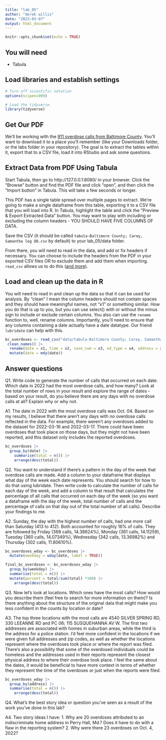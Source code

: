 ```yaml
---
title: "lab_05"
author: "derek willis"
date: "2023-03-07"
output: html_document
---
```


```r
knitr::opts_chunk$set(echo = TRUE)
```

## You will need

- Tabula

## Load libraries and establish settings

```r
# Turn off scientific notation
options(scipen=999)

# Load the tidyverse.
library(tidyverse)

```

## Get Our PDF

We'll be working with the [911 overdose calls from Baltimore County](https://drive.google.com/file/d/1qkYuojGF_6WKFr5aNQxmewDzcKyOiJFr/view?usp=share_link). You'll want to download it to a place you'll remember (like your Downloads folder, or the labs folder in your repository). The goal is to extract the tables within it, export that to a CSV file, load it into RStudio and ask some questions.

## Extract Data from PDF Using Tabula

Start Tabula, then go to http://127.0.0.1:8080/ in your browser. Click the "Browse" button and find the PDF file and click "open", and then click the "Import button" in Tabula. This will take a few seconds or longer.

This PDF has a single table spread over multiple pages to extract. We're going to make a single dataframe from this table, exporting it to a CSV file that you will load into R. In Tabula, highlight the table and click the "Preview & Export Extracted Data" button. You may want to play with including or excluding the column headers - YOU SHOULD HAVE FIVE COLUMNS OF DATA.

Save the CSV (it should be called `tabula-Baltimore County; Carey, Samantha log OD.csv` by default) to your lab_05/data folder.

From there, you will need to read in the data, and add or fix headers if necessary. You can choose to include the headers from the PDF in your exported CSV files OR to exclude them and add them when importing. `read_csv` allows us to do this ([and more](https://readr.tidyverse.org/reference/read_delim.html)).

## Load and clean up the data in R

You will need to read in and clean up the data so that it can be used for analysis. By "clean" I mean the column headers should not contain spaces and they should have meaningful names, not "x1" or something similar. How you do that is up to you, but you can use select() with or without the minus sign to include or exclude certain columns. You also can use the `rename` function to, well, rename columns. Importantly, you'll need to ensure that any columns containing a date actually have a date datatype. Our friend `lubridate` can help with this.

```r
bc_overdoses <- read_csv("data/tabula-Baltimore County; Carey, Samantha log OD.csv", col_names = FALSE) |>
 clean_names() |> 
  rename(date = x1, time = x2, case_num = x3, od_type = x4, address = x5) |>
  mutate(date = mdy(date)) 
```

## Answer questions

Q1. Write code to generate the number of calls that occurred on each date. Which date in 2022 had the most overdose calls, and how many? Look at the total number of rows in your result and explore the range of dates - based on your result, do you believe there are any days with no overdose calls at all? Explain why or why not.

A1. The date in 2022 with the most overdose calls was Oct. 04. Based on my results, I believe that there aren't any days with no overdose calls reflected in the data. For example, there weren't any overdoses added to the dataset for 2022-03-16 and 2022-03-17. There could have been overdoses that took place on those days, but they might not have been reported, and this dataset only includes the reported overdoses.
```r
bc_overdoses |>
  group_by(date) |>
    summarise(total = n()) |>
    arrange(desc(total))
```

Q2. You want to understand if there's a pattern in the day of the week that overdose calls are made. Add a column to your dataframe that displays what day of the week each date represents. You should search for how to do that using lubridate. Then write code to calculate the number of calls for each day of the week, and add a column to that result that calculates the percentage of all calls that occurred on each day of the week (so you want a dataframe with the day of the week, total number of calls and the percentage of calls on that day out of the total number of all calls). Describe your findings to me.

A2. Sunday, the day with the highest number of calls, had one more call than Saturday (413 to 412). Both accounted for roughly 16% of calls. They are followed by Friday (368 calls, 14.38624%), Monday (361 calls, 14.11259), Tuesday (360 calls, 14.07349%), Wednesday (342 calls, 13.36982%) and Thursday (302 calls, 11.80610%).
```r
bc_overdoses_wday <- bc_overdoses |>
  mutate(weekday = wday(date, label = TRUE))
```
```r
final_bc_overdoses <- bc_overdoses_wday |>
  group_by(weekday) |>
  summarise(total = n()) |>
  mutate(percent = total/sum(total) *100) |>
    arrange(desc(total))
```


Q3. Now let's look at locations. Which ones have the most calls? How would you describe them (feel free to search for more information on them)? Is there anything about the structure of the original data that might make you less confident in the counts by location or date?

A3. The top three locations with the most calls are 4540 SILVER SPRING RD, 330 LEEANNE RD and PC 06; 115 SUSQUEHANNA AV W. The first two addresses are associated with homes in suburban areas, while the third is the address for a police station. I'd feel more confident in the locations if we were given full addresses and zip codes, as well as whether the locations represent where the overdoses took place or where the report was filed. There's also a possibility that some of the overdosed individuals could be homeless and the addresses used in their reports represent the closest physical address to where their overdose took place. I feel the same about the dates, it would be beneficial to have more context in terms of whether they represent the time of the overdoses or just when the reports were filed. 

```r
bc_overdoses_wday |>
  group_by(address) |>
  summarise(total = n()) |>
    arrange(desc(total))
```

Q4. What's the best story idea or question you've seen as a result of the work you've done in this lab?

A4. Two story ideas I have: 
1. Why are 20 overdoses attributed to an indiscriminate home address in Perry Hall, Md.? Does it have to do with a flaw in the reporting system?
2. Why were there 23 overdoses on Oct. 4, 2022? 